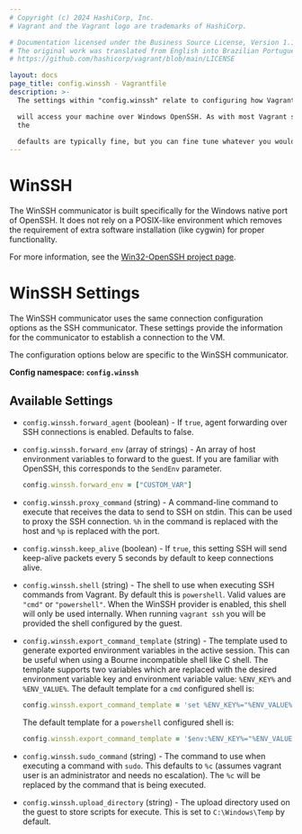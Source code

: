 ```yaml
---
# Copyright (c) 2024 HashiCorp, Inc.
# Vagrant and the Vagrant logo are trademarks of HashiCorp.

# Documentation licensed under the Business Source License, Version 1.1.
# The original work was translated from English into Brazilian Portuguese.
# https://github.com/hashicorp/vagrant/blob/main/LICENSE

layout: docs
page_title: config.winssh - Vagrantfile
description: >-
  The settings within "config.winssh" relate to configuring how Vagrant

  will access your machine over Windows OpenSSH. As with most Vagrant settings,
  the

  defaults are typically fine, but you can fine tune whatever you would like.
---
```


# WinSSH

The WinSSH communicator is built specifically for the Windows native
port of OpenSSH. It does not rely on a POSIX-like environment which
removes the requirement of extra software installation (like cygwin)
for proper functionality.

For more information, see the [Win32-OpenSSH project page](https://github.com/PowerShell/Win32-OpenSSH/).

# WinSSH Settings

The WinSSH communicator uses the same connection configuration options
as the SSH communicator. These settings provide the information for the
communicator to establish a connection to the VM.

The configuration options below are specific to the WinSSH communicator.

**Config namespace: `config.winssh`**

## Available Settings

- `config.winssh.forward_agent` (boolean) - If `true`, agent forwarding over SSH
  connections is enabled. Defaults to false.

- `config.winssh.forward_env` (array of strings) - An array of host environment
  variables to forward to the guest. If you are familiar with OpenSSH, this corresponds
  to the `SendEnv` parameter.

  ```ruby
  config.winssh.forward_env = ["CUSTOM_VAR"]
  ```

- `config.winssh.proxy_command` (string) - A command-line command to execute that
  receives the data to send to SSH on stdin. This can be used to proxy the SSH connection.
  `%h` in the command is replaced with the host and `%p` is replaced with the port.

- `config.winssh.keep_alive` (boolean) - If `true`, this setting SSH will send keep-alive
  packets every 5 seconds by default to keep connections alive.

- `config.winssh.shell` (string) - The shell to use when executing SSH commands from
  Vagrant. By default this is `powershell`. Valid values are `"cmd"` or `"powershell"`.
  When the WinSSH provider is enabled, this shell will only be used internally. When
  running `vagrant ssh` you will be provided the shell configured by the guest.

- `config.winssh.export_command_template` (string) - The template used to generate
  exported environment variables in the active session. This can be useful
  when using a Bourne incompatible shell like C shell. The template supports
  two variables which are replaced with the desired environment variable key and
  environment variable value: `%ENV_KEY%` and `%ENV_VALUE%`. The default template
  for a `cmd` configured shell is:

  ```ruby
  config.winssh.export_command_template = 'set %ENV_KEY%="%ENV_VALUE%"'
  ```

  The default template for a `powershell` configured shell is:

  ```ruby
  config.winssh.export_command_template = '$env:%ENV_KEY%="%ENV_VALUE%"'
  ```

- `config.winssh.sudo_command` (string) - The command to use when executing a command
  with `sudo`. This defaults to `%c` (assumes vagrant user is an administrator
  and needs no escalation). The `%c` will be replaced by the command that is
  being executed.

- `config.winssh.upload_directory` (string) - The upload directory used on the guest
  to store scripts for execute. This is set to `C:\Windows\Temp` by default.
